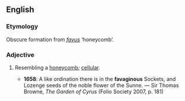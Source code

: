 ==English==

===Etymology===
Obscure formation from {{etyl|la|en}} ''[[favus]]'' ‘honeycomb’.

===Adjective===
{{en-adj}}

# {{obsolete}} Resembling a [[honeycomb]]; [[cellular]].
#* '''1658''': A like ordination there is in the '''favaginous''' Sockets, and Lozenge seeds of the noble flower of the Sunne. — Sir Thomas Browne, ''The Garden of Cyrus'' (Folio Society 2007, p. 181)
